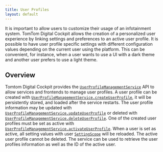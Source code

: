 ```yaml
---
title: User Profiles
layout: default
---
```


It is important to allow users to customize their usage of an infotainment system. TomTom Digital 
Cockpit allows the creation of a personalized user experience by linking settings and preferences to
an active user profile. It is possible to have user profile specific settings with different
configuration values depending on the current user using the platform. This can be convenient,
for instance, when a user wants to use a UI with a dark theme and another user prefers to use a
light theme.

## Overview

Tomtom Digital Cockpit provides the [`UserProfileManagementService`](TTIVI_PLATFORM_API) API to allow
services and frontends to manage user profiles. A user profile can be created with
[`UserProfileManagementService.createUserProfile`](TTIVI_PLATFORM_API), it will be persistently
stored, and loaded after the service restarts. The user profile information may be updated with
[`UserProfileManagementService.updateUserProfile`](TTIVI_PLATFORM_API) or deleted with
[`UserProfileManagementService.deleteUserProfile`](TTIVI_PLATFORM_API). One of the created user
profiles must be set as active with
[`UserProfileManagementService.activateUserProfile`](TTIVI_PLATFORM_API). When a user is set as
active, all setting values with user [`SettingScope`](TTIVI_PLATFORM_API) will be reloaded. The
active user profile cannot be deleted. The service can be used to retrieve the user profiles
information as well as the ID of the active user.
